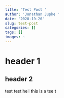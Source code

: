 ```yaml
---
title: 'Test Post '
author: 'Jonathan Jupke '
date: '2020-10-26'
slug: test-post
categories: []
tags: []
images: ~
---
```


# header 1 
## header 2 

test test hell this is a tse t